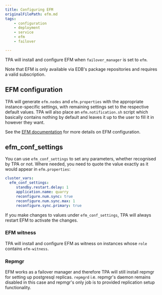 ```yaml
---
title: Configuring EFM
originalFilePath: efm.md
tags:
    - configuration
    - deployment
    - service
    - efm
    - failover

---
```


TPA will install and configure EFM when `failover_manager` is set to
`efm`.

Note that EFM is only available via EDB's package repositories
and requires a valid subscription.

## EFM configuration

TPA will generate `efm.nodes` and `efm.properties` with the appropriate
instance-specific settings, with remaining settings set to the respective
default values. TPA will also place an `efm.notification.sh` script which
basically contains nothing by default and leaves it up to the user to fill it
in however they want.

See the [EFM documentation](https://www.enterprisedb.com/docs/efm/latest/)
for more details on EFM configuration.

## efm_conf_settings

You can use `efm_conf_settings` to set any parameters, whether recognised
by TPA or not. Where needed, you need to quote the value exactly as it
would appear in `efm.properties`:

```yaml
cluster_vars:
  efm_conf_settings:
     standby.restart.delay: 1
     application.name: quarry
     reconfigure.num.sync: true
     reconfigure.num.sync.max: 1
     reconfigure.sync.primary: true
```

If you make changes to values under `efm_conf_settings`, TPA will always
restart EFM to activate the changes.

### EFM witness

TPA will install and configure EFM as witness on instances whose `role`
contains `efm-witness`.

### Repmgr

EFM works as a failover manager and therefore TPA will still install
repmgr for setting up postgresql replicas. `repmgrd` i.e. repmgr's daemon
remains disabled in this case and repmgr's only job is to provided replication
setup functionality.
